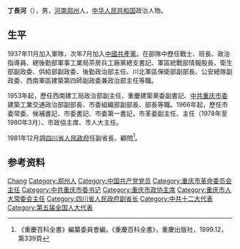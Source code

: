 '''丁長河'''（{{bd|1922年|}}），男，[[河南省|河南]][[鄭州市|郑州]]人，[[中华人民共和国|中华人民共和国]]政治人物。

== 生平 ==
1937年11月加入軍隊，次年7月加入[[中國共產黨|中國共產黨]]。在部隊中歷任戰士、班長、政治指導員、總後勤部軍事工業局茶房兵工廠黨總支書記、軍區統戰部情報股長、衛生部副政委、供給部副政委、後勤政治部主任、川北軍區保衛部副部長、公安總隊副政委、西南軍區建築第四師副政委兼政治部主任等職。

1953年起，歷任西南建工局政治部副主任、重慶建築黨委副書記、[[中共重庆市委|中共重庆市委]]建築工業交通政治部副部長、市委組織部副部長、部長等職。1966年起，歷任市委常委、候補書記、市委書記、市委第一書記，市革委副主任、主任（1978年至1980年3月）、市政協主席、市人大主任。

1981年12月調[[四川省人民政府|四川省人民政府]]任副省長、顧問<ref>《重慶百科全書》編纂委員會編，《重慶百科全書》，重慶出版社，1999.12，第339頁</ref>。

== 参考资料 ==
{{reflist}}

{{重慶市市長}}

{{Authority control}}
{{DEFAULTSORT:Ding丁}}
[[Category:丁姓|Chang]]
[[Category:郑州人|Category:郑州人]]
[[Category:中国共产党党员|Category:中国共产党党员]]
[[Category:重庆市革命委员会主任|Category:重庆市革命委员会主任]]
[[Category:中共重庆市委书记|Category:中共重庆市委书记]]
[[Category:重庆市政协主席|Category:重庆市政协主席]]
[[Category:重庆市人大常委会主任|Category:重庆市人大常委会主任]]
[[Category:四川省人民政府副省长|Category:四川省人民政府副省长]]
[[Category:中共十二大代表|Category:中共十二大代表]]
[[Category:第五届全国人大代表|Category:第五届全国人大代表]]